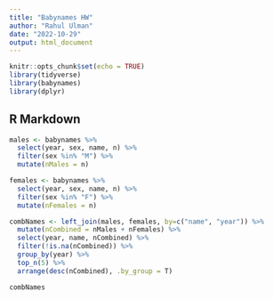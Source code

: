 ```yaml
---
title: "Babynames HW"
author: "Rahul Ulman"
date: "2022-10-29"
output: html_document
---
```


```r
knitr::opts_chunk$set(echo = TRUE)
library(tidyverse)
library(babynames)
library(dplyr)
```

## R Markdown

```r
males <- babynames %>% 
  select(year, sex, name, n) %>% 
  filter(sex %in% "M") %>% 
  mutate(nMales = n) 

females <- babynames %>% 
  select(year, sex, name, n) %>% 
  filter(sex %in% "F") %>% 
  mutate(nFemales = n)

combNames <- left_join(males, females, by=c("name", "year")) %>% 
  mutate(nCombined = nMales + nFemales) %>% 
  select(year, name, nCombined) %>% 
  filter(!is.na(nCombined)) %>% 
  group_by(year) %>% 
  top_n(5) %>% 
  arrange(desc(nCombined), .by_group = T)

combNames

```